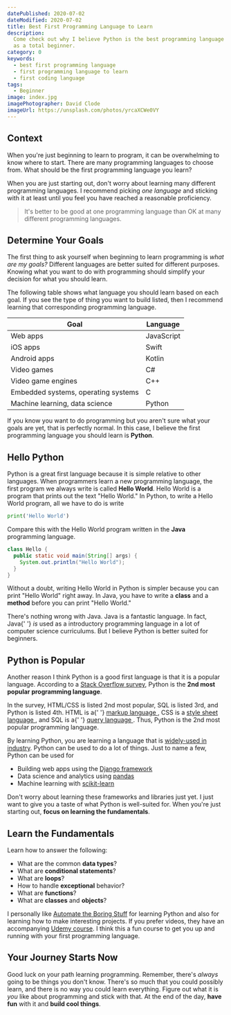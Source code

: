 ```yaml
---
datePublished: 2020-07-02
dateModified: 2020-07-02
title: Best First Programming Language to Learn
description:
  Come check out why I believe Python is the best programming language to learn
  as a total beginner.
category: 0
keywords:
  - best first programming language
  - first programming language to learn
  - first coding language
tags:
  - Beginner
image: index.jpg
imagePhotographer: David Clode
imageUrl: https://unsplash.com/photos/yrcaXCWe0VY
---
```


## Context

When you're just beginning to learn to program, it can be overwhelming to know
where to start. There are many programming languages to choose from. What should
be the first programming language you learn?

When you are just starting out, don't worry about learning many different
programming languages. I recommend picking _one language_ and sticking with it
at least until you feel you have reached a reasonable proficiency.

> It's better to be good at one programming language than OK at many different
> programming languages.

## Determine Your Goals

The first thing to ask yourself when beginning to learn programming is _what are
my goals?_ Different languages are better suited for different purposes. Knowing
what you want to do with programming should simplify your decision for what you
should learn.

The following table shows what language you should learn based on each goal. If
you see the type of thing you want to build listed, then I recommend learning
that corresponding programming language.

| Goal                                | Language   |
| ----------------------------------- | ---------- |
| Web apps                            | JavaScript |
| iOS apps                            | Swift      |
| Android apps                        | Kotlin     |
| Video games                         | C#         |
| Video game engines                  | C++        |
| Embedded systems, operating systems | C          |
| Machine learning, data science      | Python     |

If you know you want to do programming but you aren't sure what your goals are
yet, that is perfectly normal. In this case, I believe the first programming
language you should learn is **Python**.

## Hello Python

Python is a great first language because it is simple relative to other
languages. When programmers learn a new programming language, the first program
we always write is called **Hello World**. Hello World is a program that prints
out the text "Hello World." In Python, to write a Hello World program, all we
have to do is write

```python
print('Hello World')
```

Compare this with the Hello World program written in the **Java** programming
language.

```java
class Hello {
  public static void main(String[] args) {
    System.out.println("Hello World");
  }
}
```

Without a doubt, writing Hello World in Python is simpler because you can print
"Hello World" right away. In Java, you have to write a **class** and a
**method** before you can print "Hello World."

<aside>
  <p>
    There's nothing wrong with Java. Java is a fantastic language. In fact, Java{' '}
    <em>is</em> used as a introductory programming language in a lot of computer
    science curriculums. But I believe Python is better suited for beginners.
  </p>
</aside>

## Python is Popular

Another reason I think Python is a good first language is that it is a popular
language. According to a
[Stack Overflow survey](https://insights.stackoverflow.com/survey/2020#most-popular-technologies),
Python is the **2nd most popular programming language**.

<aside>
  <p>
    In the survey, HTML/CSS is listed 2nd most popular, SQL is listed 3rd, and
    Python is listed 4th. HTML is a{' '}
    <a
      href="https://en.wikipedia.org/wiki/Markup_language"
      target="_blank"
      rel="noopener noreferrer"
    >
      markup language
    </a>
    , CSS is a <a
      href="https://en.wikipedia.org/wiki/Style_sheet_language"
      target="_blank"
      rel="noopener noreferrer"
    >
      style sheet language
    </a>, and SQL is a{' '}
    <a
      href="https://en.wikipedia.org/wiki/Query_language"
      target="_blank"
      rel="noopener noreferrer"
    >
      query language
    </a>
    . Thus, Python is the 2nd most popular programming language.
  </p>
</aside>

By learning Python, you are learning a language that is
[widely-used in industry](https://stackshare.io/python). Python can be used to
do a lot of things. Just to name a few, Python can be used for

- Building web apps using the [Django framework](https://www.djangoproject.com/)
- Data science and analytics using [pandas](https://pandas.pydata.org/)
- Machine learning with [scikit-learn](https://scikit-learn.org/stable/)

Don't worry about learning these frameworks and libraries just yet. I just want
to give you a taste of what Python is well-suited for. When you're just starting
out, **focus on learning the fundamentals**.

## Learn the Fundamentals

Learn how to answer the following:

- What are the common **data types**?
- What are **conditional statements**?
- What are **loops**?
- How to handle **exceptional** behavior?
- What are **functions**?
- What are **classes** and **objects**?

I personally like
[Automate the Boring Stuff](https://automatetheboringstuff.com/) for learning
Python and also for learning how to make interesting projects. If you prefer
videos, they have an accompanying
[Udemy course](https://www.udemy.com/course/automate/?couponCode=JUL2020FREE). I
think this a fun course to get you up and running with your first programming
language.

## Your Journey Starts Now

Good luck on your path learning programming. Remember, there's _always_ going to
be things you don't know. There's so much that you could possibly learn, and
there is no way you could learn everything. Figure out what it is _you_ like
about programming and stick with that. At the end of the day, **have fun** with
it and **build cool things**.
